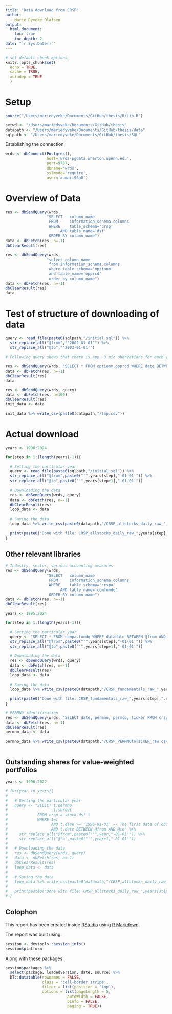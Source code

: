 ```yaml
---
title: "Data download from CRSP"
author:
  - Marie Dyveke Olafsen 
output: 
  html_document:
    toc: true
    toc_depth: 2
date: "`r Sys.Date()`"
---
```


```r
# set default chunk options
knitr::opts_chunk$set(
  echo = TRUE,
  cache = TRUE,
  autodep = TRUE
  )
```

# Setup

```r
source("/Users/mariedyveke/Documents/GitHub/thesis/R/Lib.R")

setwd <- "/Users/mariedyveke/Documents/GitHub/thesis"
datapath <- "/Users/mariedyveke/Documents/GitHub/thesis/data"
sqlpath <- "/Users/mariedyveke/Documents/GitHub/thesis/SQL"
```

Establishing the connection

```r
wrds <- dbConnect(Postgres(),
                  host='wrds-pgdata.wharton.upenn.edu',
                  port=9737,
                  dbname='wrds',
                  sslmode='require',
                  user='aumari96a8')
```

# Overview of Data

```r
res <- dbSendQuery(wrds, 
                  "SELECT   column_name
                   FROM     information_schema.columns
                   WHERE    table_schema='crsp'
                        AND table_name='dsf'
                   ORDER BY column_name")
data <- dbFetch(res, n=-1)
dbClearResult(res)

res <- dbSendQuery(wrds, 
                  "select column_name
                   from information_schema.columns
                   where table_schema='optionm'
                   and table_name='opprcd'
                   order by column_name")
data <- dbFetch(res, n=-1)
dbClearResult(res)
data

```

# Test of structure of downloading of data

```r
query <- read_file(paste0(sqlpath,"/initial.sql")) %>%
  str_replace_all("@from","'2002-01-01'") %>% 
  str_replace_all("@to","'2003-01-01'")

# Following query shows that there is app. 3 mio obervations for each year

res <- dbSendQuery(wrds, "SELECT * FROM optionm.opprcd WHERE date BETWEEN '1996-01-01' AND '2023-01-01'")
data <- dbFetch(res, n=-1)
dbClearResult(res)
data

res <- dbSendQuery(wrds, query)
data <- dbFetch(res, n=100)
dbClearResult(res)
init_data <- data

init_data %>% write_csv(paste0(datapath,"/tmp.csv"))

```

# Actual download

```r

years <- 1996:2024

for(step in 1:(length(years)-1)){

  # Setting the particular year
  query <- read_file(paste0(sqlpath,"/initial.sql")) %>%
  str_replace_all("@from",paste0("'",years[step],"-01-01'")) %>% 
  str_replace_all("@to",paste0("'",years[step+1],"-01-01'"))
  
  # Downloading the data
  res <- dbSendQuery(wrds, query)
  data <- dbFetch(res, n=-1)
  dbClearResult(res)
  loop_data <- data
  
  # Saving the data
  loop_data %>% write_csv(paste0(datapath,"/CRSP_allstocks_daily_raw_",years[step],".csv"))
  
  print(paste0("Done with file: CRSP_allstocks_daily_raw_",years[step],".csv"))
}
```

## Other relevant libraries

```r
# Industry, sector, various accounting measures
res <- dbSendQuery(wrds, 
                  "SELECT   column_name
                   FROM     information_schema.columns
                   WHERE    table_schema='crspa'
                        AND table_name='ccmfundq'
                   ORDER BY column_name")
data <- dbFetch(res, n=-1)
dbClearResult(res)

years <- 1995:2024

for(step in 1:(length(years)-1)){

  # Setting the particular year
  query <- "SELECT * FROM compa.fundq WHERE datadate BETWEEN @from AND @to" %>%
  str_replace_all("@from",paste0("'",years[step],"-01-01'")) %>% 
  str_replace_all("@to",paste0("'",years[step+1],"-01-01'"))
  
  # Downloading the data
  res <- dbSendQuery(wrds, query)
  data <- dbFetch(res, n=-1)
  dbClearResult(res)
  loop_data <- data
  
  # Saving the data
  loop_data %>% write_csv(paste0(datapath,"/CRSP_fundamentals_raw_",years[step],".csv"))
  
  print(paste0("Done with file: CRSP_fundamentals_raw_",years[step],".csv"))
}

# PERMNO identification
res <- dbSendQuery(wrds, "SELECT date, permno, permco, ticker FROM crsp.dse WHERE date BETWEEN '1996-01-01' AND '2024-01-01'")
data <- dbFetch(res, n=-1)
dbClearResult(res)
permno_data <- data

permno_data %>% write_csv(paste0(datapath,"/CRSP_PERMNOtoTICKER_raw.csv"))



```

## Outstanding shares for value-weighted portfolios
```r
years <- 1996:2022

# for(year in years){
# 
#   # Setting the particular year
#   query <- "SELECT t.permno 
#                   ,t.shrout
#             FROM crsp_a_stock.dsf t
#             WHERE 1=1
#                   AND t.date >= '1996-01-01' -- The first date of observations on option metrics
#                   AND t.date BETWEEN @from AND @to" %>%
#     str_replace_all("@from",paste0("'",year,"-01-01'")) %>% 
#     str_replace_all("@to",paste0("'",year+1,"-01-01'"))
#     
#   # Downloading the data
#   res <- dbSendQuery(wrds, query)
#   data <- dbFetch(res, n=-1)
#   dbClearResult(res)
#   loop_data <- data
#   
#   # Saving the data
#   loop_data %>% write_csv(paste0(datapath,"/CRSP_allstocks_daily_raw_",years[step],".csv"))
#   
#   print(paste0("Done with file: CRSP_allstocks_daily_raw_",years[step],".csv"))
# }
```

## Colophon 
<!-- Always keep this section for reproducibility -->

This report has been created inside [RStudio](http://www.rstudio.com/ide/) using [R Markdown](https://rmarkdown.rstudio.com/). 

The report was built using:

```r
session <- devtools::session_info()
session$platform
```

Along with these packages:

```r
session$packages %>% 
  select(package, loadedversion, date, source) %>% 
  DT::datatable(rownames = FALSE,
                class = 'cell-border stripe',
                filter = list(position = 'top'),
                options = list(pageLength = 5, 
                           autoWidth = FALSE,
                           bInfo = FALSE,
                           paging = TRUE))
```